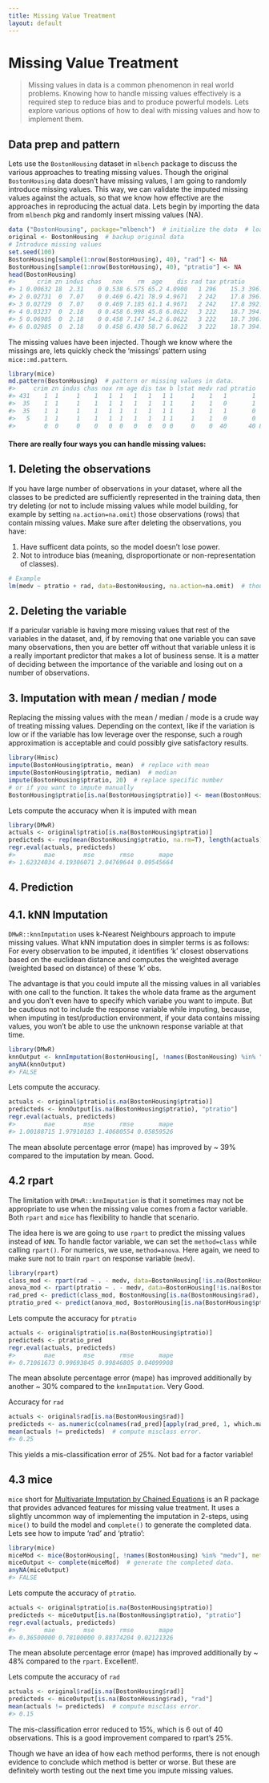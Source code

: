 ```yaml
---
title: Missing Value Treatment
layout: default
---
```

# Missing Value Treatment

> Missing values in data is a common phenomenon in real world problems. Knowing how to handle missing values effectively is a required step to reduce bias and to produce powerful models. Lets explore various options of how to deal with missing values and how to implement them.

## Data prep and pattern
Lets use the `BostonHousing` dataset in `mlbench` package to discuss the various approaches to treating missing values. Though the original `BostonHousing` data doesn't have missing values, I am going to randomly introduce missing values. This way, we can validate the imputed missing values against the actuals, so that we know how effective are the approaches in reproducing the actual data. Lets begin by importing the data from `mlbench` pkg and randomly insert missing values (NA).

```r
data ("BostonHousing", package="mlbench")  # initialize the data  # load the data
original <- BostonHousing  # backup original data
# Introduce missing values
set.seed(100)
BostonHousing[sample(1:nrow(BostonHousing), 40), "rad"] <- NA
BostonHousing[sample(1:nrow(BostonHousing), 40), "ptratio"] <- NA
head(BostonHousing)
#>      crim zn indus chas   nox    rm  age    dis rad tax ptratio      b lstat medv
#> 1 0.00632 18  2.31    0 0.538 6.575 65.2 4.0900   1 296    15.3 396.90  4.98 24.0
#> 2 0.02731  0  7.07    0 0.469 6.421 78.9 4.9671   2 242    17.8 396.90  9.14 21.6
#> 3 0.02729  0  7.07    0 0.469 7.185 61.1 4.9671   2 242    17.8 392.83  4.03 34.7
#> 4 0.03237  0  2.18    0 0.458 6.998 45.8 6.0622   3 222    18.7 394.63  2.94 33.4
#> 5 0.06905  0  2.18    0 0.458 7.147 54.2 6.0622   3 222    18.7 396.90  5.33 36.2
#> 6 0.02985  0  2.18    0 0.458 6.430 58.7 6.0622   3 222    18.7 394.12  5.21 28.7
```

The missing values have been injected. Though we know where the missings are, lets quickly check the 'missings' pattern using `mice::md.pattern`.
```r
library(mice)
md.pattern(BostonHousing)  # pattern or missing values in data.
#>     crim zn indus chas nox rm age dis tax b lstat medv rad ptratio   
#> 431    1  1     1    1   1  1   1   1   1 1     1    1   1       1  0
#>  35    1  1     1    1   1  1   1   1   1 1     1    1   0       1  1
#>  35    1  1     1    1   1  1   1   1   1 1     1    1   1       0  1
#>   5    1  1     1    1   1  1   1   1   1 1     1    1   0       0  2
#>        0  0     0    0   0  0   0   0   0 0     0    0  40      40 80
```

#### There are really four ways you can handle missing values:

## 1. Deleting the observations
If you have large number of observations in your dataset, where all the classes to be predicted are sufficiently represented in the training data, then try deleting (or not to include missing values while model building, for example by setting `na.action=na.omit`) those observations (rows) that contain missing values. Make sure after deleting the observations, you have:

1. Have sufficent data points, so the model doesn't lose power. 
2. Not to introduce bias (meaning, disproportionate or non-representation of classes).

```r
# Example
lm(medv ~ ptratio + rad, data=BostonHousing, na.action=na.omit)  # though na.omit is default in lm()
```


## 2. Deleting the variable
If a paricular variable is having more missing values that rest of the variables in the dataset, and, if by removing that one variable you can save many observations, then you are better off without that variable unless it is a really important predictor that makes a lot of business sense.  It is a matter of deciding between the importance of the variable and losing out on a number of observations.


## 3. Imputation with mean / median / mode

Replacing the missing values with the mean / median / mode is a crude way of treating missing values. Depending on the context, like if the variation is low or if the variable has low leverage over the response, such a rough approximation is acceptable and could possibly give satisfactory results. 

```r
library(Hmisc)
impute(BostonHousing$ptratio, mean)  # replace with mean
impute(BostonHousing$ptratio, median)  # median
impute(BostonHousing$ptratio, 20)  # replace specific number
# or if you want to impute manually
BostonHousing$ptratio[is.na(BostonHousing$ptratio)] <- mean(BostonHousing$ptratio, na.rm = T)  # not run
```

Lets compute the accuracy when it is imputed with mean
```r
library(DMwR)
actuals <- original$ptratio[is.na(BostonHousing$ptratio)]
predicteds <- rep(mean(BostonHousing$ptratio, na.rm=T), length(actuals))
regr.eval(actuals, predicteds)
#>        mae        mse       rmse       mape 
#> 1.62324034 4.19306071 2.04769644 0.09545664
```


## 4. Prediction

## 4.1. kNN Imputation
`DMwR::knnImputation` uses k-Nearest Neighbours approach to impute missing values. What kNN imputation does in simpler terms is as follows: For every observation to be imputed, it identifies 'k' closest observations based on the euclidean distance and computes the weighted average (weighted based on distance) of these 'k' obs.

The advantage is that you could impute all the missing values in all variables with one call to the function. It takes the whole data frame as the argument and you don't even have to specify which variabe you want to impute. But be cautious not to include the response variable while imputing, because, when imputing in test/production environment, if your data contains missing values, you won't be able to use the unknown response variable at that time.

```r
library(DMwR)
knnOutput <- knnImputation(BostonHousing[, !names(BostonHousing) %in% "medv"])  # perform knn imputation.
anyNA(knnOutput)
#> FALSE
```

Lets compute the accuracy.
```r
actuals <- original$ptratio[is.na(BostonHousing$ptratio)]
predicteds <- knnOutput[is.na(BostonHousing$ptratio), "ptratio"]
regr.eval(actuals, predicteds)
#>        mae        mse       rmse       mape 
#> 1.00188715 1.97910183 1.40680554 0.05859526 
```

The mean absolute percentage error (mape) has improved by ~ 39% compared to the imputation by mean. Good.

## 4.2 rpart
The limitation with `DMwR::knnImputation` is that it sometimes may not be appropriate to use when the missing value comes from a factor variable. Both `rpart` and `mice` has flexibility to handle that scenario.

The idea here is we are going to use `rpart` to predict the missing values instead of `kNN`. To handle factor variable, we can set the `method=class` while calling `rpart()`. For numerics, we use, `method=anova`. Here again, we need to make sure not to train `rpart` on response variable (`medv`).

```r
library(rpart)
class_mod <- rpart(rad ~ . - medv, data=BostonHousing[!is.na(BostonHousing$rad), ], method="class", na.action=na.omit)  # since rad is a factor
anova_mod <- rpart(ptratio ~ . - medv, data=BostonHousing[!is.na(BostonHousing$ptratio), ], method="anova", na.action=na.omit)  # since ptratio is numeric.
rad_pred <- predict(class_mod, BostonHousing[is.na(BostonHousing$rad), ])
ptratio_pred <- predict(anova_mod, BostonHousing[is.na(BostonHousing$ptratio), ])
```

Lets compute the accuracy for `ptratio`
```r
actuals <- original$ptratio[is.na(BostonHousing$ptratio)]
predicteds <- ptratio_pred
regr.eval(actuals, predicteds)
#>        mae        mse       rmse       mape 
#> 0.71061673 0.99693845 0.99846805 0.04099908 
```
The mean absolute percentage error (mape) has improved additionally by another ~ 30% compared to the `knnImputation`. Very Good.

Accuracy for `rad`
```r
actuals <- original$rad[is.na(BostonHousing$rad)]
predicteds <- as.numeric(colnames(rad_pred)[apply(rad_pred, 1, which.max)])
mean(actuals != predicteds)  # compute misclass error.
#> 0.25  
```

This yields a mis-classification error of 25%. Not bad for a factor variable!


## 4.3 mice
`mice` short for [Multivariate Imputation by Chained Equations](www.jstatsoft.org/article/view/v045i03/v45i03.pdf) is an R package that provides advanced features for missing value treatment. It uses a slightly uncommon way of implementing the imputation in 2-steps, using `mice()` to build the model and `complete()` to generate the completed data. Lets see how to impute 'rad' and 'ptratio':

```r
library(mice)
miceMod <- mice(BostonHousing[, !names(BostonHousing) %in% "medv"], method="rf")  # perform mice imputation, based on random forests.
miceOutput <- complete(miceMod)  # generate the completed data.
anyNA(miceOutput)
#> FALSE
```

Lets compute the accuracy of `ptratio`.
```r
actuals <- original$ptratio[is.na(BostonHousing$ptratio)]
predicteds <- miceOutput[is.na(BostonHousing$ptratio), "ptratio"]
regr.eval(actuals, predicteds)
#>        mae        mse       rmse       mape 
#> 0.36500000 0.78100000 0.88374204 0.02121326
```
The mean absolute percentage error (mape) has improved additionally by ~ 48% compared to the `rpart`. Excellent!.

Lets compute the accuracy of `rad`
```r
actuals <- original$rad[is.na(BostonHousing$rad)]
predicteds <- miceOutput[is.na(BostonHousing$rad), "rad"]
mean(actuals != predicteds)  # compute misclass error.
#> 0.15
```

The mis-classification error reduced to 15%, which is 6 out of 40 observations. This is a good improvement compared to rpart's 25%.

Though we have an idea of how each method performs, there is not enough evidence to conclude which method is better or worse. But these are definitely worth testing out the next time you impute missing values.
